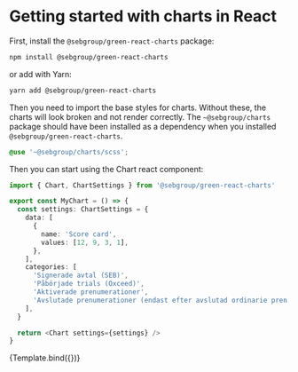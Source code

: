 

<Meta title="Getting started" component={Chart} />

# Getting started with charts in React

First, install the `@sebgroup/green-react-charts` package:

```bash
npm install @sebgroup/green-react-charts
```

or add with Yarn:

```bash
yarn add @sebgroup/green-react-charts
```

Then you need to import the base styles for charts. Without these, the charts will look broken and not render correctly.
The `~@sebgroup/charts` package should have been installed as a dependency when you installed `@sebgroup/green-react-charts`.

```scss
@use '~@sebgroup/charts/scss';
```

Then you can start using the Chart react component:

```typescript
import { Chart, ChartSettings } from '@sebgroup/green-react-charts'

export const MyChart = () => {
  const settings: ChartSettings = {
    data: [
      {
        name: 'Score card',
        values: [12, 9, 3, 1],
      },
    ],
    categories: [
      'Signerade avtal (SEB)',
      'Påbörjade trials (Oxceed)',
      'Aktiverade prenumerationer',
      'Avslutade prenumerationer (endast efter avslutad ordinarie pren.)',
    ],
  }

  return <Chart settings={settings} />
}
```

<Canvas>
  <Story
    name="Getting started"
    args={{
      settings: {
        data: [
          {
            name: 'Score card',
            values: [12, 9, 3, 1],
          },
        ],
        categories: [
          'Signerade avtal (SEB)',
          'Påbörjade trials (Oxceed)',
          'Aktiverade prenumerationer',
          'Avslutade prenumerationer (endast efter avslutad ordinarie pren.)',
        ],
      },
    }}
  >
    {Template.bind({})}
  </Story>
</Canvas>
